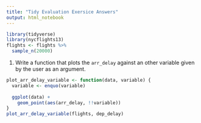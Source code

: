 ```yaml
---
title: "Tidy Evaluation Exersice Answers"
output: html_notebook
---
```


```r
library(tidyverse)
library(nycflights13)
flights <- flights %>%
  sample_n(20000)
```

1. Write a function that plots the `arr_delay` against an other variable given by the user as an argument.

```r
plot_arr_delay_variable <- function(data, variable) {
  variable <- enquo(variable)
  
  ggplot(data) +
    geom_point(aes(arr_delay, !!variable))
}
plot_arr_delay_variable(flights, dep_delay)
```
